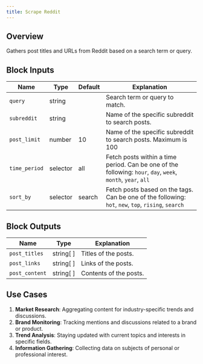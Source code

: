 ```yaml
---
title: Scrape Reddit
---
```


## Overview

Gathers post titles and URLs from Reddit based on a search term or query.

## Block Inputs

| Name          | Type     | Default | Explanation                                                                                                  |
| ------------- | -------- | ------- | ------------------------------------------------------------------------------------------------------------ |
| `query`       | string   |         | Search term or query to match.                                                                               |
| `subreddit`   | string   |         | Name of the specific subreddit to search posts.                                                              |
| `post_limit`  | number   | 10      | Name of the specific subreddit to search posts. Maximum is 100                                               |
| `time_period` | selector | all     | Fetch posts within a time period. Can be one of the following: `hour`, `day`, `week`, `month`, `year`, `all` |
| `sort_by`     | selector | search  | Fetch posts based on the tags. Can be one of the following: `hot`, `new`, `top`, `rising`, `search`          |

## Block Outputs

| Name           | Type      | Explanation            |
| -------------- | --------- | ---------------------- |
| `post_titles`  | string[ ] | Titles of the posts.   |
| `post_links`   | string[ ] | Links of the posts.    |
| `post_content` | string[ ] | Contents of the posts. |

## Use Cases

1. **Market Research**: Aggregating content for industry-specific trends and discussions.
2. **Brand Monitoring**: Tracking mentions and discussions related to a brand or product.
3. **Trend Analysis**: Staying updated with current topics and interests in specific fields.
4. **Information Gathering**: Collecting data on subjects of personal or professional interest.
